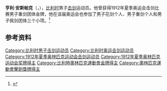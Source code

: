{{NoteTA|G1=Sports}}
'''亨利·安斯帕克'''（{{lang-fr|Henri Anspach}}，{{bd|1882年|7月10日|1979年|3月29日|}}），[[比利时|比利时]]男子[[击剑|击剑]]运动员。他曾获得1912年夏季奥运会击剑比赛男子重剑团体金牌，他在该届奥运会也参加了男子花剑个人、男子重剑个人和男子佩剑团体三个小项。<ref>{{Cite web|title=Henri ANSPACH|url=https://www.olympic.org/henri-anspach|accessdate=2021-03-13|date=2021-03-13|work=International Olympic Committee|language=en}}</ref>

== 参考资料 ==
{{reflist}}

{{奥林匹克运动会击剑比赛男子重剑团体冠军}}

{{Authority control}}
{{DEFAULTSORT:Anspach, Henri}}
[[Category:比利时男子击剑运动员|Category:比利时男子击剑运动员]]
[[Category:比利时奥运击剑运动员|Category:比利时奥运击剑运动员]]
[[Category:1912年夏季奥林匹克运动会击剑运动员|Category:1912年夏季奥林匹克运动会击剑运动员]]
[[Category:1912年夏季奥林匹克运动会奖牌得主|Category:1912年夏季奥林匹克运动会奖牌得主]]
[[Category:比利時奧林匹克運動會金牌得主|Category:比利時奧林匹克運動會金牌得主]]
[[Category:奧林匹克運動會擊劍獎牌得主|Category:奧林匹克運動會擊劍獎牌得主]]